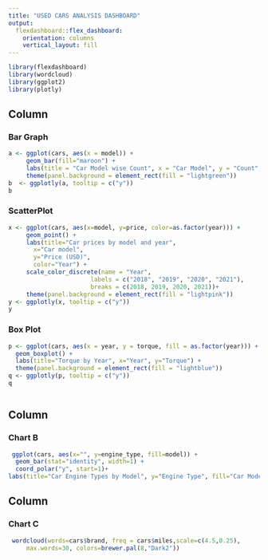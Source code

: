 ---
title: "USED CARS ANALYSIS DASHBOARD"
output: 
  flexdashboard::flex_dashboard:
    orientation: columns
    vertical_layout: fill
---

```{r setup, include=FALSE}
library(flexdashboard)
library(wordcloud)
library(ggplot2)
library(plotly)

```

Column {.tabset .tabset-fade .tabset-fade .tabset-fade data-width=650}
-----------------------------------------------------------------------

### Bar Graph ####

```{r}
a <- ggplot(cars, aes(x = model)) + 
     geom_bar(fill="maroon") +
     labs(title = "Car Model wise Count", x = "Car Model", y = "Count", fill = " Model")+
     theme(panel.background = element_rect(fill = "lightgreen")) 
b  <- ggplotly(a, tooltip = c("y"))
b


```

### ScatterPlot #####
```{r}
x <- ggplot(cars, aes(x=model, y=price, color=as.factor(year))) +
     geom_point() +
     labs(title="Car prices by model and year",
       x="Car model",
       y="Price (USD)",
       color="Year") +
     scale_color_discrete(name = "Year",
                       labels = c("2018", "2019", "2020", "2021"),
                       breaks = c(2018, 2019, 2020, 2021))+
     theme(panel.background = element_rect(fill = "lightpink"))
y <- ggplotly(x, tooltip = c("y"))
y

```

### Box Plot  ###
```{r}

p <- ggplot(cars, aes(x = year, y = torque, fill = as.factor(year))) + 
  geom_boxplot() +
  labs(title="Torque by Year", x="Year", y="Torque") +
  theme(panel.background = element_rect(fill = "lightblue"))
q <- ggplotly(p, tooltip = c("y"))
q

```


```{r}


```

Column {data-width=350}
-----------------------------------------------------------------------

### Chart B

```{r}
 ggplot(cars, aes(x="", y=engine_type, fill=model)) +
  geom_bar(stat="identity", width=1) +
  coord_polar("y", start=1)+
labs(title="Car Engine Types by Model", y="Engine Type", fill="Car Model")

```
Column {data-width=350}
-----------------------------------------------------------------------

### Chart C

```{r}
 wordcloud(words=cars$brand, freq = cars$miles,scale=c(4.5,0.25),
     max.words=30, colors=brewer.pal(8,"Dark2"))

```

